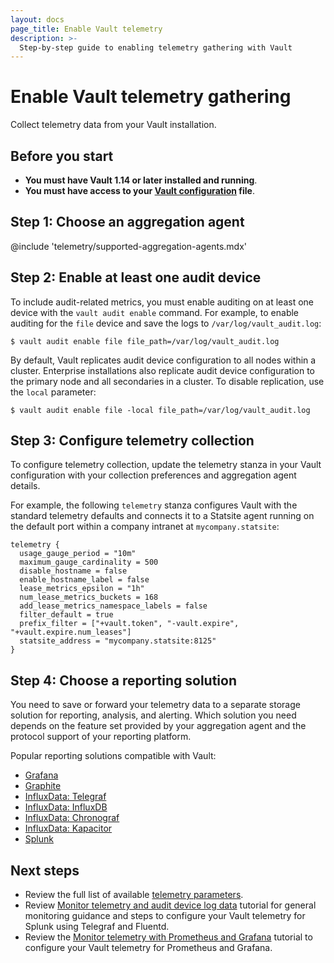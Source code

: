 ```yaml
---
layout: docs
page_title: Enable Vault telemetry
description: >-
  Step-by-step guide to enabling telemetry gathering with Vault
---
```


# Enable Vault telemetry gathering

Collect telemetry data from your Vault installation.

## Before you start

- **You must have Vault 1.14 or later installed and running**.
- **You must have access to your [Vault configuration](/vault/docs/configuration) file**.


## Step 1: Choose an aggregation agent

@include 'telemetry/supported-aggregation-agents.mdx'

## Step 2: Enable at least one audit device

To include audit-related metrics, you must enable auditing on at least one device
with the `vault audit enable` command. For example, to enable auditing for the
`file` device and save the logs to `/var/log/vault_audit.log`:

```shell-session
$ vault audit enable file file_path=/var/log/vault_audit.log
```

By default, Vault replicates audit device configuration to all nodes within a
cluster. Enterprise installations also replicate audit device configuration to
the primary node and all secondaries in a cluster. To disable replication, use
the `local` parameter:

```shell-session
$ vault audit enable file -local file_path=/var/log/vault_audit.log
```


## Step 3: Configure telemetry collection

To configure telemetry collection, update the telemetry stanza in your Vault
configuration with your collection preferences and aggregation agent details.

For example, the following `telemetry` stanza configures Vault with the standard
telemetry defaults and connects it to a Statsite agent running on the default
port within a company intranet at `mycompany.statsite`:

```hcl
telemetry {
  usage_gauge_period = "10m"
  maximum_gauge_cardinality = 500
  disable_hostname = false
  enable_hostname_label = false
  lease_metrics_epsilon = "1h"
  num_lease_metrics_buckets = 168
  add_lease_metrics_namespace_labels = false
  filter_default = true
  prefix_filter = ["+vault.token", "-vault.expire", "+vault.expire.num_leases"]
  statsite_address = "mycompany.statsite:8125"
}
```

## Step 4: Choose a reporting solution

You need to save or forward your telemetry data to a separate storage solution
for reporting, analysis, and alerting. Which solution you need depends on the
feature set provided by your aggregation agent and the protocol support of your
reporting platform.

Popular reporting solutions compatible with Vault:

- [Grafana](https://grafana.com/grafana)
- [Graphite](https://www.hostedgraphite.com)
- [InfluxData: Telegraf](https://www.influxdata.com/time-series-platform/telegraf)
- [InfluxData: InfluxDB](https://www.influxdata.com/products/influxdb-overview)
- [InfluxData: Chronograf](https://www.influxdata.com/time-series-platform/telegraf)
- [InfluxData: Kapacitor](https://www.influxdata.com/time-series-platform/kapacitor)
- [Splunk](https://www.splunk.com)


## Next steps

- Review the full list of available
  [telemetry parameters](/vault/docs/configuration/telemetry#telemetry-parameters).
- Review [Monitor telemetry and audit device log data](/vault/tutorials/monitoring/monitor-telemetry-audit-splunk)
  tutorial for general monitoring guidance and steps to configure your
  Vault telemetry for Splunk using Telegraf and Fluentd.
- Review the
  [Monitor telemetry with Prometheus and Grafana](/vault/tutorials/monitoring/monitor-telemetry-grafana-prometheus)
  tutorial to configure your Vault telemetry for Prometheus and Grafana.